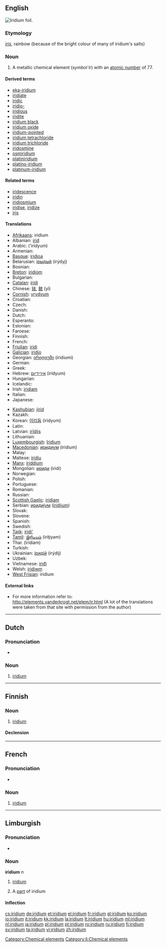 {{elements|Ir|osmium|Os|platinum|Pt}}
{{also|Iridium}}
==English==
[[Image:Iridium foil.jpg|thumb|right|Iridium foil.]]
{{wikipedia}}
{{commons}}

===Etymology===
{{etyl|la}} ''[[iris#Latin|iris]]'', rainbow (because of the bright colour of many of iridium's salts)

===Noun===
{{en-noun|-}}

# A metallic chemical element (''symbol'' Ir) with an [[atomic number]] of 77.

====Derived terms====
* [[eka-iridium]]
* [[iridiate]]
* [[iridic]]
* [[iridio-]]
* [[iridious]]
* [[iridite]]
* [[iridium black]]
* [[iridium oxide]]
* [[iridium-pointed]]
* [[iridium tetrachloride]]
* [[iridium trichloride]]
* [[iridosmine]]
* [[osmiridium]]
* [[platiniridium]]
* [[platino-iridium]]
* [[platinum-iridium]]

====Related terms====
* [[iridescence]]
* [[iridin]]
* [[iridiosmium]]
* [[iridise]], [[iridize]]
* [[iris]]

====Translations====
{{trans-top|chemical element}}
* [[Afrikaans]]: iridium
* Albanian: [[irid]]
* Arabic: {{Arab|[[إريديوم]]}} (’irídyum) {{m}}
* Armenian: {{t-|hy|իրիդիում|tr=iridium}}
* [[Basque]]: [[iridioa]]
* Belarusian: [[iрыдый]] (irýdyj) {{m}}
* Bosnian: {{t-|bs|iridij}}
* [[Breton]]: [[iridiom]]
* Bulgarian: {{t-|bg|иридий|m|tr=irídij}}
* [[Catalan]]: [[iridi]]
* Chinese: [[铱]], [[銥]] (yī)
* [[Cornish]]: [[yrydyum]]
* Croatian: {{t+|hr|iridij}}
* Czech: {{t+|cs|iridium}}
* Danish: {{t-|da|iridium}}
* Dutch: {{t+|nl|iridium|n}}
* Esperanto: {{t-|eo|iridio|xs=Esperanto}}
* Estonian: {{t-|et|iriidium}}
* Faroese: {{t-|fo|iridium|xs=Faroese}}
* Finnish: {{t+|fi|iridium}}
* French: {{t+|fr|iridium|m}}
* [[Friulian]]: [[iridi]]
* [[Galician]]: [[iridio]]
* Georgian: [[ირიდიუმი]] (iridiumi)
* German: {{t+|de|Iridium|n}}
* Greek: {{t+|el|ιρίδιο|n|tr=irídio}}
* Hebrew: [[אירידיום]] (irídyum)
* Hungarian: {{t+|hu|irídium}}
* Icelandic: {{t+|is|iridín}}
* Irish: [[iridiam]]
* Italian: {{t+|it|iridio|m}}
* Japanese: {{t+|ja|イリジウム|tr=irijiumu}}
{{trans-mid}}
* [[Kashubian]]: [[jirid]]
* Kazakh: {{t-|kk|иридий|tr=iridii|sc=Cyrl|xs=Kazakh}}
* Korean: [[이리듐]] (iridyum)
* Latin: {{t+|la|iridium}}
* Latvian: [[irīdijs]]
* Lithuanian: {{t+|lt|iridis|xs=Lithuanian}}
* [[Luxembourgish]]: [[Iridium]]
* [[Macedonian]]: [[иридиум]] (irídium) {{m}}
* Malay: {{t-|ms|iridium|xs=Malay}}
* Maltese: [[iridju]]
* [[Manx]]: [[iriddjum]]
* Mongolian: [[ириди]] (iridi)
* Norwegian: {{t-|no|iridium}}
* Polish: {{t+|pl|iryd|m}}
* Portuguese: {{t+|pt|irídio|m}}
* Romanian: {{t+|ro|iridiu|n}}
* Russian: {{t+|ru|иридий|m|tr=irídij}}
* [[Scottish Gaelic]]: [[iridiam]]
* Serbian: [[иридиjум]] ([[iridijum]]) {{m}}
* Slovak: {{t-|sk|iridium}}
* Slovene: {{t+|sl|iridij}}
* Spanish: {{t+|es|iridio|m}}
* Swedish: {{t+|sv|iridium}}
* [[Tajik]]: [[iridi']]
* [[Tamil]]: [[இரிடியம்]] (iriţiyam)
* Thai: {{Thai|[[อิริเดียม]]}} (ìrídiam)
* Turkish: {{t+|tr|iridyum}}
* Ukrainian: [[iридiй]] (irýdij) {{m}}
* Uzbek: {{t-|uz|иридий|tr=iridiy|sc=Cyrl|xs=Uzbek}}
* Vietnamese: [[iriđi]]
* Welsh: [[iridiwm]]
* [[West Frisian]]: iridium
{{trans-bottom}}

====External links====
* For more information refer to: http://elements.vanderkrogt.net/elem/ir.html (A lot of the translations were taken from that site with permission from the author)

[[Category:Chemical elements]]

----

==Dutch==
{{wikipedia|lang=nl}}

===Pronunciation===
* {{audio|Nl-iridium.ogg|Audio}}

===Noun===
{{infl|nl|noun|g=n}}

# {{chemical element|lang=nl}} [[iridium#English|iridium]]

----

==Finnish==
{{wikipedia|lang=fi}}

===Noun===
{{infl|fi|noun}}

# {{element|lang=fi}} [[#English|iridium]]

====Declension====
{{fi-decl-risti|iridium}}

----
==French==
{{wikipedia|lang=fr}}

===Pronunciation===
* {{IPA|lang=fr| /i.ʁi.djɔm/}}

===Noun===
{{fr-noun-unc|m}}

# {{chemical element|lang=fr}} [[#English|iridium]]

----

==Limburgish==

===Pronunciation===
* {{IPA|[ɪ˧ˈʁi˦ɖɔ˧m]|lang=li}}

===Noun===
'''iridium''' ''n''

# {{uncountable|lang=li}} [[iridium#English|iridium]]
# A [[part]] of iridium

====Inflection====
{{li-noun-um|iridi}}

[[Category:li:Chemical elements]]

[[cs:iridium]]
[[de:iridium]]
[[et:iridium]]
[[el:iridium]]
[[fr:iridium]]
[[gl:iridium]]
[[ko:iridium]]
[[io:iridium]]
[[it:iridium]]
[[kk:iridium]]
[[la:iridium]]
[[lt:iridium]]
[[hu:iridium]]
[[ml:iridium]]
[[nl:iridium]]
[[ja:iridium]]
[[pl:iridium]]
[[pt:iridium]]
[[ro:iridium]]
[[ru:iridium]]
[[fi:iridium]]
[[sv:iridium]]
[[ta:iridium]]
[[vi:iridium]]
[[zh:iridium]]